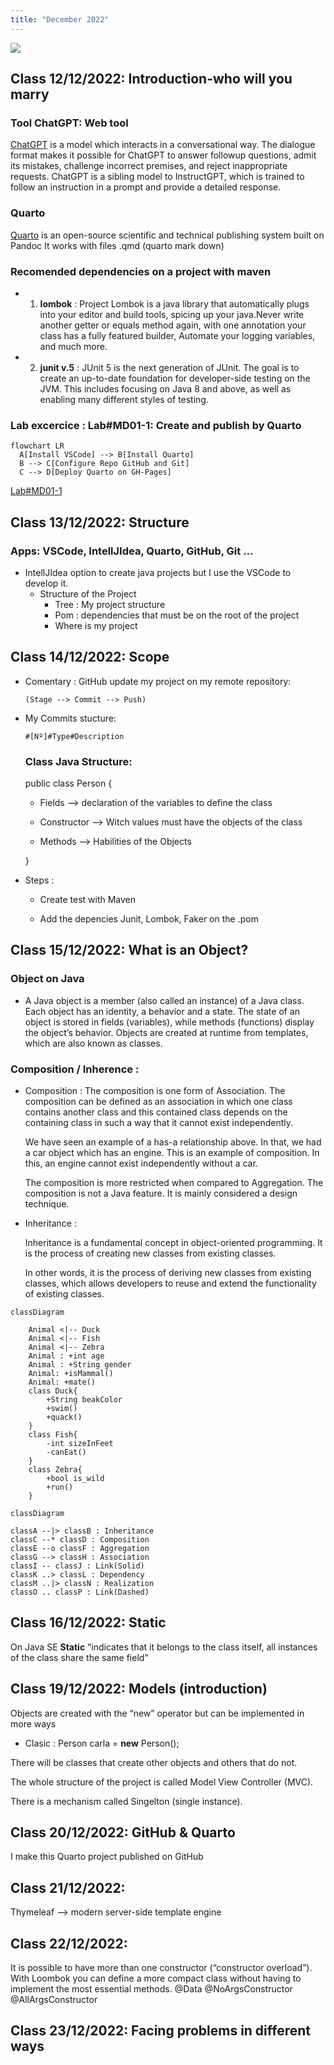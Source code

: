 ```yaml
---
title: "December 2022"
---
```


![](../img/december.png){fig-align="center"}

## **Class 12/12/2022: Introduction-who will you marry** 

### Tool ChatGPT: Web tool 
[ChatGPT](https://chat.openai.com/chat) is a model which interacts in a conversational way. The dialogue format makes it possible for ChatGPT to answer followup questions, admit its mistakes, challenge incorrect premises, and reject inappropriate requests. ChatGPT is a sibling model to InstructGPT, which is trained to follow an instruction in a prompt and provide a detailed response.

### Quarto
[Quarto](https://quarto.org/docs/guide/) is an open-source scientific and technical publishing system built on Pandoc
It works with files .qmd (quarto mark down)

### Recomended dependencies on a project with maven
 - 1) **lombok** : Project Lombok is a java library that automatically plugs into your editor and build tools, spicing up your java.Never write another getter or equals method again, with one annotation your class has a fully featured builder, Automate your logging variables, and much more. 
 - 2) **junit v.5** : JUnit 5 is the next generation of JUnit. The goal is to create an up-to-date foundation for developer-side testing on the JVM. This includes focusing on Java 8 and above, as well as enabling many different styles of testing.  

### Lab excercice : Lab#MD01-1: Create and publish by Quarto

```mermaid
flowchart LR
  A[Install VSCode] --> B[Install Quarto]
  B --> C[Configure Repo GitHub and Git]
  C --> D[Deploy Quarto on GH-Pages]

```
[Lab#MD01-1](/labs/Lab-MD01-1.qmd)

## **Class 13/12/2022: Structure** 

### Apps: VSCode, IntellJIdea, Quarto, GitHub, Git ...

  - IntellJIdea option to create java projects but I use the VSCode to develop it.
    - Structure of  the Project
      - Tree : My project structure
      - Pom : dependencies that must be on the root of the project
      - Where is my project

## **Class 14/12/2022: Scope** 

- Comentary : GitHub update my project on my remote repository:

      (Stage --> Commit --> Push)

- My Commits stucture:

      #[Nº]#Type#Description 
### Class Java Structure:

  public class Person {

    - Fields --> declaration of the variables to define the class

    - Constructor --> Witch values must have the objects of the class

    - Methods --> Habilities of the Objects

  }

- Steps :

  - Create test with Maven

  - Add the depencies Junit, Lombok, Faker on the .pom 

## **Class 15/12/2022: What is an Object?** 

### Object on Java 

  - A Java object is a member (also called an instance) of a Java class. Each object has an identity, a behavior and a state. The state of an object is stored in fields (variables), while methods (functions) display the object's behavior. Objects are created at runtime from templates, which are also known as classes.

### Composition / Inherence :

- Composition :
  The composition is one form of Association. The composition can be defined as an association in which one class contains another class and this contained class depends on the containing class in such a way that it cannot exist independently.

  We have seen an example of a has-a relationship above. In that, we had a car object which has an engine. This is an example of composition. In this, an engine cannot exist independently without a car.

  The composition is more restricted when compared to Aggregation. The composition is not a Java feature. It is mainly considered a design technique.

- Inheritance :

  Inheritance is a fundamental concept in object-oriented programming. It is the process of creating new classes from existing classes.

  In other words, it is the process of deriving new classes from existing classes, which allows developers to reuse and extend the functionality of existing classes.



```mermaid
classDiagram
    
    Animal <|-- Duck
    Animal <|-- Fish
    Animal <|-- Zebra
    Animal : +int age
    Animal : +String gender
    Animal: +isMammal()
    Animal: +mate()
    class Duck{
        +String beakColor
        +swim()
        +quack()
    }
    class Fish{
        -int sizeInFeet
        -canEat()
    }
    class Zebra{
        +bool is_wild
        +run()
    }

```

```mermaid
classDiagram

classA --|> classB : Inheritance
classC --* classD : Composition
classE --o classF : Aggregation
classG --> classH : Association
classI -- classJ : Link(Solid)
classK ..> classL : Dependency
classM ..|> classN : Realization
classO .. classP : Link(Dashed)

```


## **Class 16/12/2022: Static** 

On Java SE **Static** "indicates that it belongs to the class itself, all instances of the class share the same field"

## **Class 19/12/2022: Models (introduction)** 

Objects are created with the "new" operator but can be implemented in more ways

  - Clasic : Person carla = **new** Person();

There will be classes that create other objects and others that do not.

The whole structure of the project is called Model View Controller (MVC). 

There is a mechanism called Singelton (single instance).

## **Class 20/12/2022: GitHub & Quarto**

I make this Quarto project published on GitHub

## **Class 21/12/2022: **

Thymeleaf --> modern server-side template engine

## **Class 22/12/2022: **

It is possible to have more than one constructor ("constructor overload"). With Loombok you can define a more compact class without having to implement the most essential methods.
@Data
@NoArgsConstructor
@AllArgsConstructor

## **Class 23/12/2022: Facing problems in different ways **


